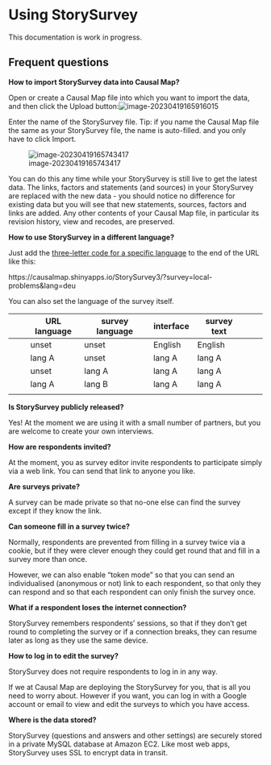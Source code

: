 # Using StorySurvey

This documentation is work in progress.



## Frequent questions

**How to import StorySurvey data into Causal Map?**



Open or create a Causal Map file into which you want to import the data, and then click the Upload button:![image-20230419165916015](_assets/image-20230419165916015.png)

Enter the name of the StorySurvey file. Tip: if you name the Causal Map file the same as your StorySurvey file, the name is auto-filled. and you only have to click Import.

![image-20230419165743417](_assets/image-20230419165743417.png)

You can do this any time while your StorySurvey is still live to get the latest data. The links, factors and statements (and sources) in your StorySurvey are replaced with the new data - you should notice no difference for existing data but you will see that new statements, sources, factors and links are added. Any other contents of your Causal Map file, in particular its revision history, view and recodes, are preserved.





**How to use StorySurvey in a different language?**

Just add the [three-letter code for a specific language](https://en.wikipedia.org/wiki/List_of_ISO_639-1_codes) to the end of the URL like this:

https://causalmap.shinyapps.io/StorySurvey3/?survey=local-problems&lang=deu

You can also set the language of the survey itself.

|      | URL language | survey language | interface | survey text |      |
| ---- | ------------ | --------------- | --------- | ----------- | ---- |
|      | unset        | unset           | English   | English     |      |
|      | lang A       | unset           | lang A    | lang A      |      |
|      | unset        | lang A          | lang A    | lang A      |      |
|      | lang A       | lang B          | lang A    | lang A      |      |
|      |              |                 |           |             |      |



**Is StorySurvey publicly released?**

Yes! At the moment we are using it with a small number of partners, but you are welcome to create your own interviews.



**How are respondents invited?**

At the moment, you as survey editor invite respondents to participate simply via a web link. You can send that link to anyone you like.



**Are surveys private?**

A survey can be made private so that no-one else can find the survey except if they know the link. 



**Can someone fill in a survey twice?**

Normally, respondents are prevented from filling in a survey twice via a cookie, but if they were clever enough they could get round that and fill in a survey more than once. 

However, we can also enable "token mode" so that you can send an individualised (anonymous or not) link to each respondent, so that only they can respond and so that each respondent can only finish the survey once.

 

**What if a respondent loses the internet connection?**

StorySurvey remembers respondents' sessions, so that if they don't get round to completing the survey or if a connection breaks, they can resume later as long as they use the same device.

 

**How to log in to edit the survey?**

StorySurvey does not require respondents to log in in any way. 

If we at Causal Map are deploying the StorySurvey for you, that is all you need to worry about. However if you want, you can log in with a Google account or email to view and edit the surveys to which you have access.



**Where is the data stored?**

StorySurvey (questions and answers and other settings) are securely stored in a private MySQL database at Amazon EC2. Like most web apps, StorySurvey uses SSL to encrypt data in transit.
